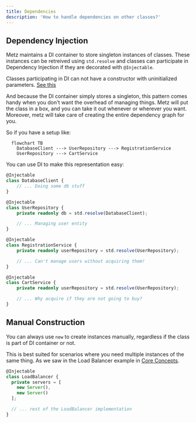 ```yaml
---
title: Dependencies
description: 'How to handle dependencies on other classes?'
---
```


## Dependency Injection
Metz maintains a DI container to store singleton instances of classes. These instances can be retreived using `std.resolve` and classes
can participate in Dependency Injection if they are decorated with `@Injectable`.

<Warning>Classes participating in DI can not have a constructor with uninitialized parameters. [See this]()</Warning>

And because the DI container simply stores a singleton, this pattern comes handy when you don't want the overhead of managing things.
Metz will put the class in a box, and you can take it out whenever or wherever you want.
Moreover, metz will take care of creating the entire dependency graph for you.

So if you have a setup like:
```mermaid
  flowchart TB
    DatabaseClient ---> UserRepository ---> RegistrationService
    UserRepository ---> CartService
```

You can use DI to make this representation easy:
```typescript
@Injectable
class DatabaseClient {
    // ... Doing some db stuff
}

@Injectable
class UserRepository {
    private readonly db = std.resolve(DatabaseClient);

    // ... Managing user entity
}

@Injectable
class RegistrationService {
    private readonly userRepository = std.resolve(UserRepository);

    // ... Can't manage users without acquiring them!
}

@Injectable
class CartService {
    private readonly userRepository = std.resolve(UserRepository);

    // ... Why acquire if they are not going to buy?
}
```

## Manual Construction

You can always use `new` to create instances manually, regardless if the class is part of DI container or not.

This is best suited for scenarios where you need multiple instances of the same thing. As we saw in the Load Balancer example in [Core Concepts](/core-concepts#class-based-system).

```typescript
@Injectable
class LoadBalancer {
  private servers = [
    new Server(),
    new Server()
  ];

  // ... rest of the LoadBalancer implementation
}
```